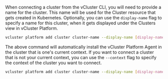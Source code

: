 
When connecting a cluster from the vCluster CLI, you will need to provide a name for the cluster. This name will be used for the Cluster resource that gets created in Kubernetes. Optionally, you can use the `display-name` flag to specify a name for this cluster, when it gets displayed under the <NavStep>Clusters</NavStep> view in vCluster Platform.

```bash
vcluster platform add cluster cluster-name --display-name [display-name]
```

The above command will automatically install the vCluster Platform Agent in the cluster that is one's current context. If you want to connect a cluster that is not your current context, you can use the `--context` flag to specify the context of the cluster you want to connect.

```bash
vcluster platform add cluster cluster-name --display-name [display-name] --context [context]
```
